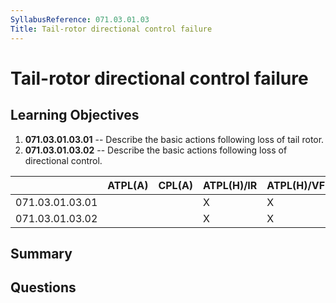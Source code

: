 ```yaml
---
SyllabusReference: 071.03.01.03
Title: Tail-rotor directional control failure
---
```


# Tail-rotor directional control failure

## Learning Objectives

1. **071.03.01.03.01** -- Describe the basic actions following loss of tail
   rotor.
2. **071.03.01.03.02** -- Describe the basic actions following loss of
   directional control.

|                 | ATPL(A) | CPL(A) | ATPL(H)/IR | ATPL(H)/VFR | CPL(H) | IR  | CBIR(A) |
| --------------- | ------- | ------ | ---------- | ----------- | ------ | --- | ------- |
| 071.03.01.03.01 |         |        | X          | X           | X      |     |         |
| 071.03.01.03.02 |         |        | X          | X           | X      |     |         |

## Summary

## Questions
